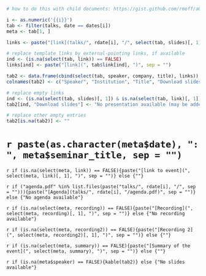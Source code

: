 ```r
# how to do this with child documents: https://gist.github.com/rmoff/a043676a2f084b81a434

i <- as.numeric('{{i}}')
tab <- filter(talks, date == dates[i])
meta <- tab[1, ]

links <- paste("[link](talks/", rdate[i], "/", select(tab, slides)[, 1], ")", sep = "")

# replace template links by external-pointing links, if available
ind <- (is.na(select(tab, link)) == FALSE)
links[ind] <- paste("[link](", tab$link[ind], ")", sep = "")

tab2 <- data.frame(cbind(select(tab, speaker, company, title), links))
colnames(tab2) <- c("Speaker", "Institution", "Title", "Download slides")

# replace empty links
ind <- (is.na(select(tab, slides)[, 1]) & is.na(select(tab, link)[, 1]))
tab2[ind, "Download slides"] <- "No presentation available (may be added later for recent events, after having received speaker approval)"

# replace other empty entries
tab2[is.na(tab2)] <- ""
```

# `r paste(as.character(meta$date), ": ", meta$seminar_title, sep = "")` {-} 

`r if (is.na(select(meta, link)) == FALSE){paste("[link to event](", select(meta, link)[, 1], ")", sep = "")} else {""}`

`r if ("agenda.pdf" %in% list.files(paste("talks/", rdate[i], "/", sep = ""))){paste("[Agenda](talks/", rdate[i], "/agenda.pdf)", sep = "")} else {"No agenda available"}`

`r if (is.na(select(meta, recording)) == FALSE){paste("[Recording](", select(meta, recording)[, 1], ")", sep = "")} else {"No recording available"}`

`r if (is.na(select(meta, recording2)) == FALSE){paste("[Recording 2](", select(meta, recording2)[, 1], ")", sep = "")} else {""}`

`r if (is.na(select(meta, summary)) == FALSE){paste("[Summary of the event](", select(meta, summary), ")", sep = "")} else {""}` 

`r if (is.na(meta$speaker) == FALSE){kable(tab2)} else {"No slides available"}`



